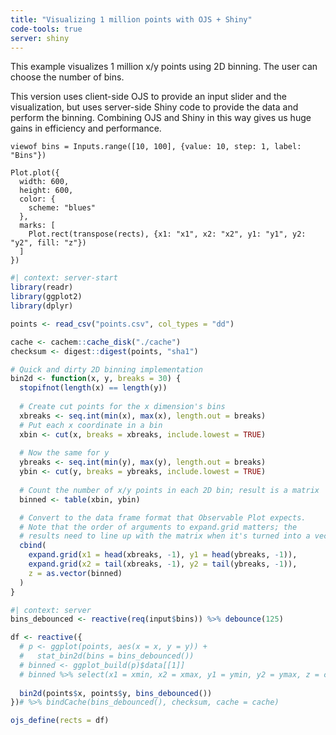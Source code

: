 ```yaml
---
title: "Visualizing 1 million points with OJS + Shiny"
code-tools: true
server: shiny
---
```


This example visualizes 1 million x/y points using 2D binning. The user can choose the number of bins.

This version uses client-side OJS to provide an input slider and the visualization, but uses server-side Shiny code to provide the data and perform the binning. Combining OJS and Shiny in this way gives us huge gains in efficiency and performance.

```ojs
viewof bins = Inputs.range([10, 100], {value: 10, step: 1, label: "Bins"})
```

```ojs
Plot.plot({
  width: 600,
  height: 600,
  color: {
    scheme: "blues"
  },
  marks: [
    Plot.rect(transpose(rects), {x1: "x1", x2: "x2", y1: "y1", y2: "y2", fill: "z"})
  ]
})
```

```r
#| context: server-start
library(readr)
library(ggplot2)
library(dplyr)

points <- read_csv("points.csv", col_types = "dd")

cache <- cachem::cache_disk("./cache")
checksum <- digest::digest(points, "sha1")

# Quick and dirty 2D binning implementation
bin2d <- function(x, y, breaks = 30) {
  stopifnot(length(x) == length(y))
  
  # Create cut points for the x dimension's bins
  xbreaks <- seq.int(min(x), max(x), length.out = breaks)
  # Put each x coordinate in a bin
  xbin <- cut(x, breaks = xbreaks, include.lowest = TRUE)
  
  # Now the same for y
  ybreaks <- seq.int(min(y), max(y), length.out = breaks)
  ybin <- cut(y, breaks = ybreaks, include.lowest = TRUE)
  
  # Count the number of x/y points in each 2D bin; result is a matrix
  binned <- table(xbin, ybin)

  # Convert to the data frame format that Observable Plot expects.
  # Note that the order of arguments to expand.grid matters; the
  # results need to line up with the matrix when it's turned into a vector
  cbind(
    expand.grid(x1 = head(xbreaks, -1), y1 = head(ybreaks, -1)),
    expand.grid(x2 = tail(xbreaks, -1), y2 = tail(ybreaks, -1)),
    z = as.vector(binned)
  )
}
```

```r
#| context: server
bins_debounced <- reactive(req(input$bins)) %>% debounce(125)

df <- reactive({
  # p <- ggplot(points, aes(x = x, y = y)) +
  #   stat_bin2d(bins = bins_debounced())
  # binned <- ggplot_build(p)$data[[1]]
  # binned %>% select(x1 = xmin, x2 = xmax, y1 = ymin, y2 = ymax, z = count)
  
  bin2d(points$x, points$y, bins_debounced())
})# %>% bindCache(bins_debounced(), checksum, cache = cache)

ojs_define(rects = df)
```
